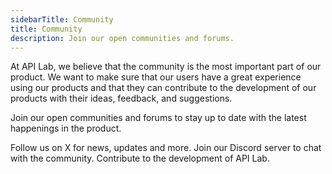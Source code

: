 ```yaml
---
sidebarTitle: Community
title: Community
description: Join our open communities and forums.
---
```


At API Lab, we believe that the community is the most important part of our product. We want to make sure that our users have a great experience using our products and that they can contribute to the development of our products with their ideas, feedback, and suggestions.

Join our open communities and forums to stay up to date with the latest happenings in the product.

<CardGroup cols={2}>
  <Card title="X" icon="x-twitter" href="https://x.com/apilab_io">
    Follow us on X for news, updates and more.
  </Card>
  <Card title="Discord" icon="discord" href="https://discord.gg/apilab">
    Join our Discord server to chat with the community.
  </Card>
  <Card title="GitHub" icon="github" href="https://github.com/luongquochai/apilab">
    Contribute to the development of API Lab.
  </Card>
</CardGroup>
